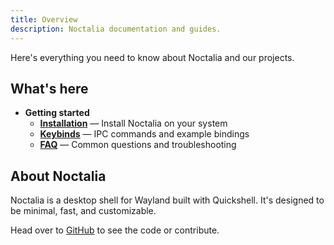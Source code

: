 ```yaml
---
title: Overview
description: Noctalia documentation and guides.
---
```


Here's everything you need to know about Noctalia and our projects.

## What's here

- **Getting started**
  - **[Installation](/docs/getting-started/)** — Install Noctalia on your system
  - **[Keybinds](/docs/getting-started/keybinds/)** — IPC commands and example bindings
  - **[FAQ](/docs/getting-started/faq/)** — Common questions and troubleshooting


## About Noctalia

Noctalia is a desktop shell for Wayland built with Quickshell. It's designed to be minimal, fast, and customizable.

Head over to [GitHub](https://github.com/noctalia-dev) to see the code or contribute.
